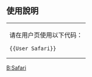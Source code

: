 {{Userbox
  |border-c = #d6d6d6
  |border-s = 1
  |id-c     = #fff
  |id-s     = 12
  |id-fc    = #333
  |info-c   = #fff
  |info-s   = 9
  |info-fc  = #000
  |id       =  [[File:Safari browser logo.svg|35px]]
  |info     = 該用戶使用'''[[Safari|<span style="color:#0070c9">Safari</span>]]'''對[[中文維基百科|<span style="color:#0070c9">中文維基百科</span>]]作出[[:Category:Safari 使用者|<span style="color:#0070c9">貢獻</span>]]。
  |usercategory=Safari 使用者
  |nocat = {{{nocat|}}}
}}<noinclude>

{{clear}}
== 使用說明 ==
{| style="background: transparent; float: left;"
|请在用户页使用以下代码：<pre>{{User Safari}}</pre>
|}
[[Category:軟件用戶框模板|B:Safari]]
</noinclude>